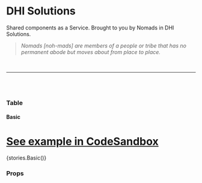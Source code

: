 
<Meta title="Table" component={Table} />

# DHI Solutions

Shared components as a Service. Brought to you by Nomads in DHI Solutions.

> _Nomads [noh-mads] are members of a people or tribe that has no permanent abode but moves about from place to place._

<br />

---

<br />
<br />

### Table

#### Basic

# [See example in CodeSandbox]()

<Preview withToolbar>
  <Story name="Basic">{stories.Basic()}</Story>
</Preview>

### Props

<Props of={Table} />
